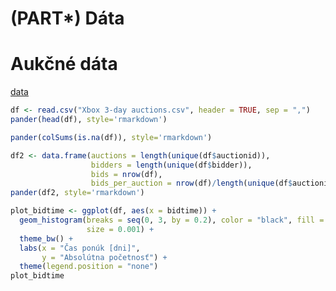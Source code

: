 # (PART\*) Dáta {-}
# Aukčné dáta

[data](https://www.modelingonlineauctions.com/datasets)

```r
df <- read.csv("Xbox 3-day auctions.csv", header = TRUE, sep = ",")
pander(head(df), style='rmarkdown')
```

```r
pander(colSums(is.na(df)), style='rmarkdown')
```

```r
df2 <- data.frame(auctions = length(unique(df$auctionid)),
                  bidders = length(unique(df$bidder)),
                  bids = nrow(df),
                  bids_per_auction = nrow(df)/length(unique(df$auctionid)))
pander(df2, style='rmarkdown')
```

```r
plot_bidtime <- ggplot(df, aes(x = bidtime)) +
  geom_histogram(breaks = seq(0, 3, by = 0.2), color = "black", fill = blue[1], 
                 size = 0.001) +
  theme_bw() + 
  labs(x = "Čas ponúk [dni]",
       y = "Absolútna početnosť") +
  theme(legend.position = "none")
plot_bidtime
```

